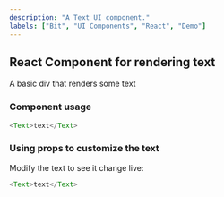 ```yaml
---
description: "A Text UI component."
labels: ["Bit", "UI Components", "React", "Demo"]
---
```



## React Component for rendering text

A basic div that renders some text

### Component usage

```js
<Text>text</Text>
```

### Using props to customize the text

Modify the text to see it change live:

```js live
<Text>text</Text>
```
